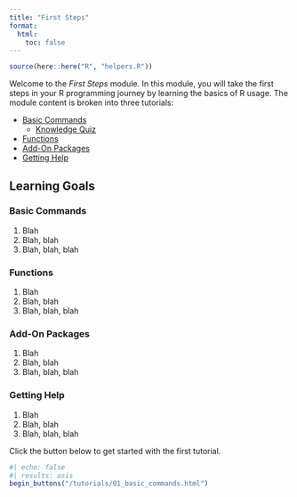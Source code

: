 ```yaml
---
title: "First Steps"
format:
  html: 
    toc: false
---
```


```r
source(here::here("R", "helpers.R"))
```
Welcome to the *First Steps* module. In this module, you will take the first steps in your R programming journey by
learning the basics of R usage. The module content is broken into three tutorials:

- [Basic Commands](/tutorials/01_basic_commands.qmd)
   - [Knowledge Quiz](/quizzes/01_basic_commands.qmd)
- [Functions](/tutorials/02_functions.qmd)
- [Add-On Packages](/tutorials/03_packages.qmd)
- [Getting Help](/tutorials/04_help.qmd)

## Learning Goals

### Basic Commands

1. Blah
1. Blah, blah
1. Blah, blah, blah

### Functions

1. Blah
1. Blah, blah
1. Blah, blah, blah

### Add-On Packages

1. Blah
1. Blah, blah
1. Blah, blah, blah

### Getting Help

1. Blah
1. Blah, blah
1. Blah, blah, blah

Click the button below to get started with the first tutorial.

```r
#| echo: false
#| results: asis
begin_buttons("/tutorials/01_basic_commands.html")
```
